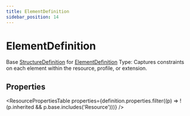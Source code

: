 ```yaml
---
title: ElementDefinition
sidebar_position: 14
---
```


# ElementDefinition

Base <a href="/docs/api/fhir/resources/structuredefinition">StructureDefinition</a> for <a href="/docs/api/fhir/datatypes/elementdefinition">ElementDefinition</a> Type: Captures constraints on each element within the resource, profile, or extension.

<Tabs queryString="section">
<TabItem value="schema" label="Schema" default>


## Properties


<ResourcePropertiesTable properties={definition.properties.filter((p) => !(p.inherited && p.base.includes('Resource')))} />


</TabItem>
  
  
  
  

</Tabs>
